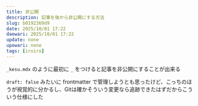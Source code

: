 ```yaml
---
title: 非公開
description: 記事を後から非公開にする方法
slug: b0192369d9
date: 2025/10/01 17:22
daowari: 2025/10/01 17:22
update: none
upowari: none
tags: [iroiro]
---
```


`_kesu.mdx` のように最初に `_` をつけると記事を非公開にすることが出来る

`draft: false` みたいに frontmatter で管理しようとも思ったけど、こっちのほうが視覚的に分かるし、Gitは確かそういう変更なら追跡できたはずだからこういう仕様にした
